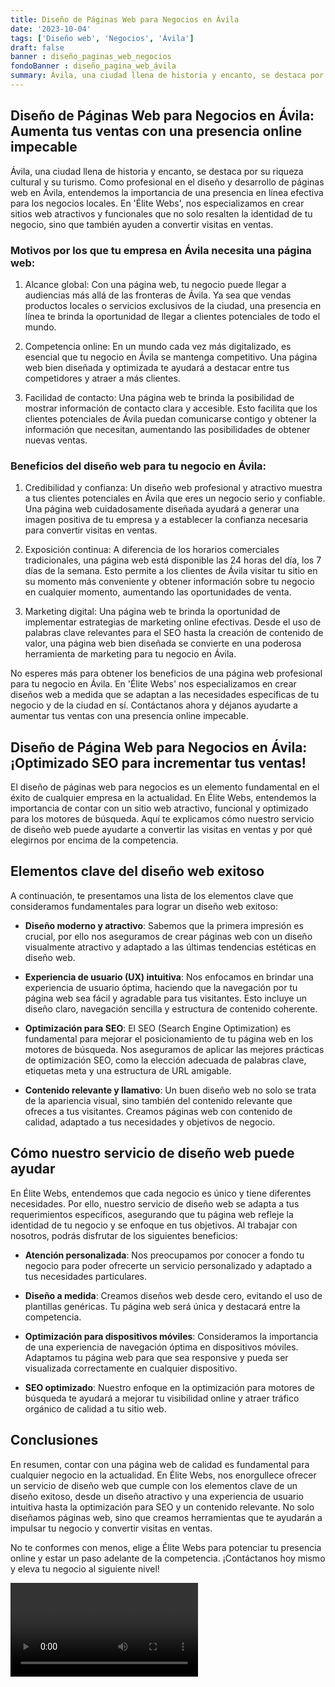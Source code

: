 ```yaml
---
title: Diseño de Páginas Web para Negocios en Ávila
date: '2023-10-04'
tags: ['Diseño web', 'Negocios', 'Ávila']
draft: false
banner : diseño_paginas_web_negocios
fondoBanner : diseño_pagina_web_ávila
summary: Ávila, una ciudad llena de historia y encanto, se destaca por su riqueza cultural y su turismo. Como profesional en el diseño y desarrollo de páginas web en Ávila, entendemos la importancia de una presencia en línea efectiva para los negocios locales. En 'Élite Webs', nos especializamos en crear sitios web atractivos y funcionales que no solo resalten la identidad de tu negocio, sino que también ayuden a convertir visitas en ventas. 
---
```


## Diseño de Páginas Web para Negocios en Ávila: Aumenta tus ventas con una presencia online impecable

Ávila, una ciudad llena de historia y encanto, se destaca por su riqueza cultural y su turismo. Como profesional en el diseño y desarrollo de páginas web en Ávila, entendemos la importancia de una presencia en línea efectiva para los negocios locales. En 'Élite Webs', nos especializamos en crear sitios web atractivos y funcionales que no solo resalten la identidad de tu negocio, sino que también ayuden a convertir visitas en ventas. 

### Motivos por los que tu empresa en Ávila necesita una página web:

1. Alcance global: Con una página web, tu negocio puede llegar a audiencias más allá de las fronteras de Ávila. Ya sea que vendas productos locales o servicios exclusivos de la ciudad, una presencia en línea te brinda la oportunidad de llegar a clientes potenciales de todo el mundo.

2. Competencia online: En un mundo cada vez más digitalizado, es esencial que tu negocio en Ávila se mantenga competitivo. Una página web bien diseñada y optimizada te ayudará a destacar entre tus competidores y atraer a más clientes.

3. Facilidad de contacto: Una página web te brinda la posibilidad de mostrar información de contacto clara y accesible. Esto facilita que los clientes potenciales de Ávila puedan comunicarse contigo y obtener la información que necesitan, aumentando las posibilidades de obtener nuevas ventas.

### Beneficios del diseño web para tu negocio en Ávila:

1. Credibilidad y confianza: Un diseño web profesional y atractivo muestra a tus clientes potenciales en Ávila que eres un negocio serio y confiable. Una página web cuidadosamente diseñada ayudará a generar una imagen positiva de tu empresa y a establecer la confianza necesaria para convertir visitas en ventas.

2. Exposición continua: A diferencia de los horarios comerciales tradicionales, una página web está disponible las 24 horas del día, los 7 días de la semana. Esto permite a los clientes de Ávila visitar tu sitio en su momento más conveniente y obtener información sobre tu negocio en cualquier momento, aumentando las oportunidades de venta.

3. Marketing digital: Una página web te brinda la oportunidad de implementar estrategias de marketing online efectivas. Desde el uso de palabras clave relevantes para el SEO hasta la creación de contenido de valor, una página web bien diseñada se convierte en una poderosa herramienta de marketing para tu negocio en Ávila.

No esperes más para obtener los beneficios de una página web profesional para tu negocio en Ávila. En 'Élite Webs' nos especializamos en crear diseños web a medida que se adaptan a las necesidades específicas de tu negocio y de la ciudad en sí. Contáctanos ahora y déjanos ayudarte a aumentar tus ventas con una presencia online impecable.

<GifSeo />

<Cta />

## Diseño de Página Web para Negocios en Ávila: ¡Optimizado SEO para incrementar tus ventas!

El diseño de páginas web para negocios es un elemento fundamental en el éxito de cualquier empresa en la actualidad. En Élite Webs, entendemos la importancia de contar con un sitio web atractivo, funcional y optimizado para los motores de búsqueda. Aquí te explicamos cómo nuestro servicio de diseño web puede ayudarte a convertir las visitas en ventas y por qué elegirnos por encima de la competencia.

## Elementos clave del diseño web exitoso

A continuación, te presentamos una lista de los elementos clave que consideramos fundamentales para lograr un diseño web exitoso:

- **Diseño moderno y atractivo**: Sabemos que la primera impresión es crucial, por ello nos aseguramos de crear páginas web con un diseño visualmente atractivo y adaptado a las últimas tendencias estéticas en diseño web.

- **Experiencia de usuario (UX) intuitiva**: Nos enfocamos en brindar una experiencia de usuario óptima, haciendo que la navegación por tu página web sea fácil y agradable para tus visitantes. Esto incluye un diseño claro, navegación sencilla y estructura de contenido coherente.

- **Optimización para SEO**: El SEO (Search Engine Optimization) es fundamental para mejorar el posicionamiento de tu página web en los motores de búsqueda. Nos aseguramos de aplicar las mejores prácticas de optimización SEO, como la elección adecuada de palabras clave, etiquetas meta y una estructura de URL amigable.

- **Contenido relevante y llamativo**: Un buen diseño web no solo se trata de la apariencia visual, sino también del contenido relevante que ofreces a tus visitantes. Creamos páginas web con contenido de calidad, adaptado a tus necesidades y objetivos de negocio.

## Cómo nuestro servicio de diseño web puede ayudar

En Élite Webs, entendemos que cada negocio es único y tiene diferentes necesidades. Por ello, nuestro servicio de diseño web se adapta a tus requerimientos específicos, asegurando que tu página web refleje la identidad de tu negocio y se enfoque en tus objetivos. Al trabajar con nosotros, podrás disfrutar de los siguientes beneficios:

- **Atención personalizada**: Nos preocupamos por conocer a fondo tu negocio para poder ofrecerte un servicio personalizado y adaptado a tus necesidades particulares.

- **Diseño a medida**: Creamos diseños web desde cero, evitando el uso de plantillas genéricas. Tu página web será única y destacará entre la competencia.

- **Optimización para dispositivos móviles**: Consideramos la importancia de una experiencia de navegación óptima en dispositivos móviles. Adaptamos tu página web para que sea responsive y pueda ser visualizada correctamente en cualquier dispositivo.

- **SEO optimizado**: Nuestro enfoque en la optimización para motores de búsqueda te ayudará a mejorar tu visibilidad online y atraer tráfico orgánico de calidad a tu sitio web.

## Conclusiones

En resumen, contar con una página web de calidad es fundamental para cualquier negocio en la actualidad. En Élite Webs, nos enorgullece ofrecer un servicio de diseño web que cumple con los elementos clave de un diseño exitoso, desde un diseño atractivo y una experiencia de usuario intuitiva hasta la optimización para SEO y un contenido relevante. No solo diseñamos páginas web, sino que creamos herramientas que te ayudarán a impulsar tu negocio y convertir visitas en ventas.

No te conformes con menos, elige a Élite Webs para potenciar tu presencia online y estar un paso adelante de la competencia. ¡Contáctanos hoy mismo y eleva tu negocio al siguiente nivel!

<Video />

<CtaBot job='Negocios' city='Ávila'/>

<Gmaps query='Ávila+españa+maps' />